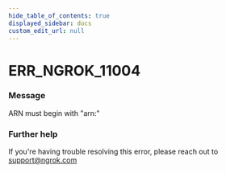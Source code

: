 ```yaml
---
hide_table_of_contents: true
displayed_sidebar: docs
custom_edit_url: null
---
```



# ERR_NGROK_11004

### Message

ARN must begin with "arn:"

### Further help

If you're having trouble resolving this error, please reach out to [support@ngrok.com](mailto:support@ngrok.com?subject=Help%20with%20ERR_NGROK_11004)

<ErrorDetails error="err_ngrok_11004" />
